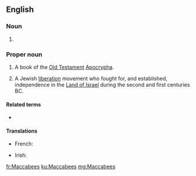 {{also|Maccabées}}
==English==
{{wikipedia}}
{{book of the Bible|Books of the Maccabees}}

===Noun===
{{head|en|noun plural form}}

# {{plural of|Maccabee|lang=en}}

===Proper noun===
{{en-proper noun}}
# {{lb|en|biblical}} A book of the [[Old Testament]] [[Apocrypha]].
# {{lb|en|history}} A Jewish [[liberation]] movement who fought for, and established, independence in the [[Land of Israel]] during the second and first centuries BC.

====Related terms====
* {{l|en|Macc.}}

====Translations====
{{trans-top}}
* French: {{t+|fr|Maccabées}}
{{trans-mid}}
* Irish: {{t|ga|Macabaeigh|m-p}}
{{trans-bottom}}

[[fr:Maccabees]]
[[ku:Maccabees]]
[[mg:Maccabees]]
